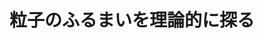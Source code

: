 ﻿---
title: "粒子のふるまいを理論的に探る"
category: "理学院"
vol: 9
interviewee: "三宅 哲 "
url: ""
tags: []
pdf: "9-4.pdf"
career: ""
preface: "------------"
---
